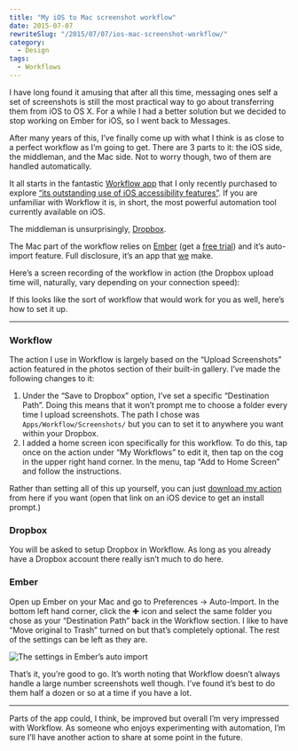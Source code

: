 ```yaml
---
title: "My iOS to Mac screenshot workflow"
date: 2015-07-07
rewriteSlug: "/2015/07/07/ios-mac-screenshot-workflow/"
category:
  - Design
tags:
  - Workflows
---
```


I have long found it amusing that after all this time, messaging ones self a set of screenshots is still the most practical way to go about transferring them from iOS to OS X. For a while I had a better solution but we decided to stop working on Ember for iOS, so I went back to Messages.

After many years of this, I’ve finally come up with what I think is as close to a perfect workflow as I’m going to get. There are 3 parts to it: the iOS side, the middleman, and the Mac side. Not to worry though, two of them are handled automatically.

It all starts in the fantastic [Workflow app](https://itunes.apple.com/gb/app/workflow-powerful-automation/id915249334?mt=8&at=1l3vn5T&ct=casualnotebook "Workflow: Powerful Automation Made Simple") that I only recently purchased to explore [“its outstanding use of iOS accessibility features”](https://developer.apple.com/design/awards/). If you are unfamiliar with Workflow it is, in short, the most powerful automation tool currently available on iOS.

The middleman is unsurprisingly, [Dropbox](http://dropbox.com "Dropbox").

The Mac part of the workflow relies on [Ember](https://itunes.apple.com/gb/app/ember-screenshot-annotate/id402456742?mt=12&at=1l3vn5T&ct=casualnotebook "Ember - Screenshot, Annotate and Share") (get a [free trial](http://realmacsoftware.com/ember/ "Ember — Take Screenshots, Capture Full Webpages, Draw on Images and much more · Realmac Software")) and it’s auto-import feature. Full disclosure, it’s an app that [we](http://realmacsoftware.com) make.

Here’s a screen recording of the workflow in action (the Dropbox upload time will, naturally, vary depending on your connection speed):

If this looks like the sort of workflow that would work for you as well, here’s how to set it up.

* * *

### Workflow

The action I use in Workflow is largely based on the “Upload Screenshots” action featured in the photos section of their built-in gallery. I’ve made the following changes to it:

1. Under the “Save to Dropbox” option, I’ve set a specific “Destination Path”. Doing this means that it won’t prompt me to choose a folder every time I upload screenshots. The path I chose was `Apps/Workflow/Screenshots/` but you can to set it to anywhere you want within your Dropbox.
2. I added a home screen icon specifically for this workflow. To do this, tap once on the action under “My Workflows” to edit it, then tap on the cog in the upper right hand corner. In the menu, tap “Add to Home Screen” and follow the instructions.

Rather than setting all of this up yourself, you can just [download my action](https://workflow.is/workflows/6a1996b8f69a455e8aaaa079acd860bd) from here if you want (open that link on an iOS device to get an install prompt.)

### Dropbox

You will be asked to setup Dropbox in Workflow. As long as you already have a Dropbox account there really isn’t much to do here.

### Ember

Open up Ember on your Mac and go to Preferences → Auto-Import. In the bottom left hand corner, click the ✚ icon and select the same folder you chose as your “Destination Path” back in the Workflow section. I like to have “Move original to Trash” turned on but that’s completely optional. The rest of the settings can be left as they are.

![The settings in Ember’s auto import](./auto-import2x.jpg)

That’s it, you’re good to go. It’s worth noting that Workflow doesn’t always handle a large number screenshots well though. I’ve found it’s best to do them half a dozen or so at a time if you have a lot.

* * *

Parts of the app could, I think, be improved but overall I’m very impressed with Workflow. As someone who enjoys experimenting with automation, I’m sure I’ll have another action to share at some point in the future.
  